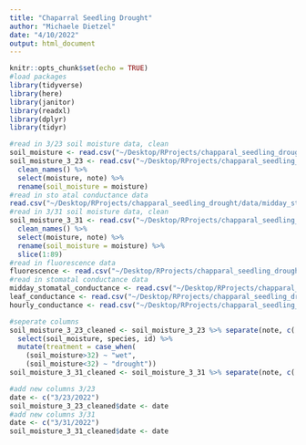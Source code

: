 ```yaml
---
title: "Chaparral Seedling Drought"
author: "Michaele Dietzel"
date: "4/10/2022"
output: html_document
---
```


```r
knitr::opts_chunk$set(echo = TRUE)
#load packages
library(tidyverse)                      
library(here)
library(janitor)
library(readxl)
library(dplyr)
library(tidyr)
```

```r
#read in 3/23 soil moisture data, clean
soil_moisture <- read.csv("~/Desktop/RProjects/chapparal_seedling_drought/data/soil_moisture.csv")
soil_moisture_3_23 <- read.csv("~/Desktop/RProjects/chapparal_seedling_drought/data/03-23 Soil Moisture Data.csv") %>% 
  clean_names() %>% 
  select(moisture, note) %>% 
  rename(soil_moisture = moisture)
#read in sto atal conductance data
read.csv("~/Desktop/RProjects/chapparal_seedling_drought/data/midday_stomtal_conductance.csv")
#read in 3/31 soil moisture data, clean
soil_moisture_3_31 <- read.csv("~/Desktop/RProjects/chapparal_seedling_drought/data/03-31-soil-moisture.csv") %>% 
  clean_names() %>% 
  select(moisture, note) %>% 
  rename(soil_moisture = moisture) %>% 
  slice(1:89)
#read in fluorescence data
fluorescence <- read.csv("~/Desktop/RProjects/chapparal_seedling_drought/data/flourescence_water_potentials.csv")
#read in stomatal conductance data
midday_stomatal_conductance <- read.csv("~/Desktop/RProjects/chapparal_seedling_drought/data/midday_stomtal_conductance.csv")
leaf_conductance <- read.csv("~/Desktop/RProjects/chapparal_seedling_drought/data/leaf_conductance.csv")
hourly_conductance <- read.csv("~/Desktop/RProjects/chapparal_seedling_drought/data/hourly_stomatal_conductance.csv")
```


```r
#seperate columns
soil_moisture_3_23_cleaned <- soil_moisture_3_23 %>% separate(note, c('species', 'id')) %>% 
  select(soil_moisture, species, id) %>% 
  mutate(treatment = case_when(
    (soil_moisture>32) ~ "wet",
    (soil_moisture<32) ~ "drought"))
soil_moisture_3_31_cleaned <- soil_moisture_3_31 %>% separate(note, c('species', 'id', 'treatment'))
```

```r
#add new columns 3/23 
date <- c("3/23/2022")
soil_moisture_3_23_cleaned$date <- date
#add new columns 3/31
date <- c("3/31/2022")
soil_moisture_3_31_cleaned$date <- date
```

